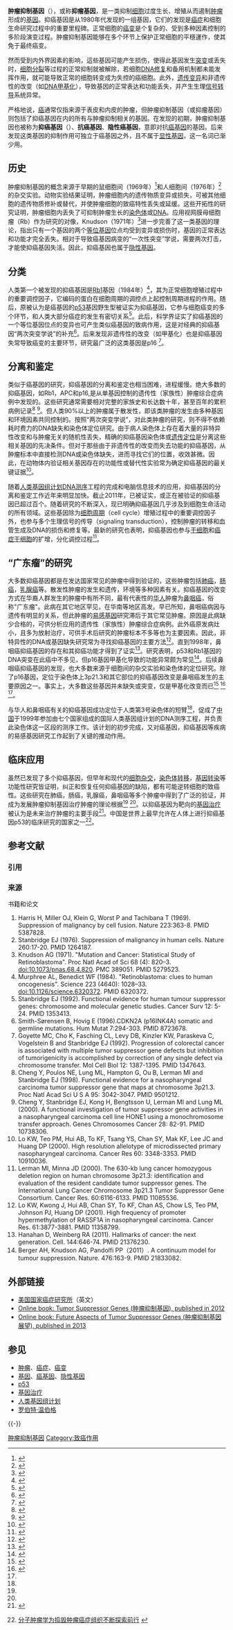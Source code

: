 '''肿瘤抑制基因'''（{{lang-en|tumor suppressor gene}}），或称'''抑瘤基因'''，是一类抑制[[细胞|细胞]]过度生长、增殖从而遏制[[肿瘤|肿瘤]]形成的[[基因|基因]]。抑癌基因是从1980年代发现的一组基因，它们的发现是[[癌症|癌症]]和细胞生命研究过程中的重要里程碑。正常细胞的[[癌变|癌变]]是个复杂的、受到多种因素控制的多阶段演变过程。肿瘤抑制基因能够在多个环节上保护正常细胞的平穩運作，使其免于最终癌变。

然而受到内外界因素的影响，這些基因可能产生损伤，使得此基因发生[[基因突变|突变]]或丢失时，[[细胞分裂|细胞分裂]]等过程的正常抑制就被解除，若细胞[[DNA修复|DNA修复]]和备用机制都未能发挥作用，就可能导致正常的细胞转变成为失控的癌细胞。此外，[[遗传|遗传]][[变异|变异]]和非遗传性的改变（如[[DNA甲基化|DNA甲基化]]），导致基因的正常表达和功能丢失，并产生生理[[信号转导|信号转导]]系统异常。

严格地说，[[癌|癌]]通常仅指来源于表皮和内皮的肿瘤，但肿瘤抑制基因（或抑瘤基因）则包括了抑癌基因在内的所有与肿瘤抑制相关的基因。在发现的初期，肿瘤抑制基因也被称为'''抑癌基因'''（{{lang|en|antioncogene}}）、'''抗癌基因'''、'''隐性癌基因'''，意即对抗[[癌基因|癌基因]]的基因。后来发现这类基因的抑制作用可独立于癌基因之外，且不属于[[显性基因|显性基因]]，这一名词已渐少用。

==历史==

肿瘤抑制基因的概念来源于早期的鼠细胞间（1969年）<ref>{{en}}{{cite journal|journal=Nature|year=1969|volume=223|pages=363-368|title= Suppression of malignancy by cell fusion |author=Harris H, Miller OJ, Klein G, Worst P and Tachibana T| PMID= 5387828}}</ref>和人细胞间（1976年）<ref>{{en}}{{cite journal |journal=Nature|year=1976|volume=260|pages=17-20|title= Suppression of malignancy in human cells |author= Stanbridge EJ|PMID= 1264187}}</ref>的杂交实验。动物实验结果证明，肿瘤细胞内的遗传物质变异或损失，可被其他细胞的遗传物质修补或替代，并使肿瘤细胞的致癌特性丢失或延缓。这些开拓性的研究证明，肿瘤细胞内丢失了可抑制肿瘤生长的[[染色体|染色体]]或[[DNA|DNA]]。应用视网膜母细胞瘤（Rb）作为研究的对像，Knudson（1971年）<ref>{{en}}{{cite journal|journal= Proc Natl Acad of Sci |year=1971|volume=68|pages=(4): 820–3. doi:10.1073|title= Mutation and Cancer: Statistical Study of Retinoblastoma |author= Knudson AG |PMID= 5279523}}</ref>进一步完善了这一类基因的理论，指出只有一个基因的两个[[等位基因|等位基因]]位点均受到变异或损伤时，基因的正常表达和功能才完全丢失。相对于导致癌基因病变的“一次性突变”学说，需要两次打击，才能使抑癌基因失活。因此，抑癌基因也属于[[隐性基因|隐性基因]]。

==分类==

人类第一个被发现的抑癌基因是[[Rb1|Rb1]]基因（1984年）<ref>{{en}}{{cite journal|journal= Science|year=1984|volume=223|pages=(4640): 1028–33. doi:10.1126|title= Retinoblastoma: clues to human oncogenesis|author= Murphree AL, Benedict WF|PMID= 6320372}}</ref>，其为正常细胞增殖过程中的重要调控因子，它编码的蛋白在细胞周期的调控点上起控制周期进程的作用。随后，原被认为是癌基因的[[p53|p53]]基因野生型被证实为抑癌基因，它参与细胞癌变的多个环节，和人类大部分癌症的发生有密切关系<ref>{{en}}{{cite journal|journal= Cancer Surv|year=1992|volume=12|pages=5-24 |title= Functional evidence for human tumour suppressor genes: chromosome and molecular genetic studies |author= Stanbridge EJ |PMID= 1353413}}</ref>。此后，科学界证实了抑癌基因的一个等位基因位点的变异也可产生类似癌基因的致病作用，这是对经典的抑癌基因“两次突变学说”的补充<ref>{{en}}{{cite journal|journal= nature|year=2011|volume=476|pages=163-9 |title = A continuum model for tumour suppression|author=Berger AH|PMID=21833082}}</ref>。后来发现非遗传性的改变（如甲基化）也是抑癌基因失常导致癌变的主要环节，研究最广泛的这类基因是p16 <ref>{{en}}{{cite journal|journal= Hum Mutat |year=1996|volume=7|pages=294-303 |title = CDKN2A (p16INK4A) somatic and germline mutations |author= Smith-Sørensen B, Hovig E|PMID= 8723678}}</ref>。

== 分离和鉴定 ==
类似于癌基因的研究，抑癌基因的分离和鉴定也相当困难，进程缓慢。绝大多数的抑癌基因，如Rb1，APC和p16,是从单基因控制的遗传性（家族性）肿瘤综合症病例中发现的。这些研究通常需要相对完整的家族史和长达数十年，甚至百年的累积病例记录<ref name="#1">{{en}}{{cite journal|journal= Cancer Surv|year=1992|volume=12|pages=5-24|title= Functional evidence for human tumour suppressor genes: chromosome and molecular genetic studies |author= Stanbridge EJ |PMID= 1353413}}</ref> <ref>{{en}}{{cite journal|journal= Hum Mutat |year=1996|volume=7|pages=294-303|title= CDKN2A (p16INK4A) somatic and germline mutations|author= Smith-Sørensen B, Hovig E|PMID= 8723678}}</ref>。但人类90%以上的肿瘤属于散发性，即该类肿瘤的发生由多种基因和环境因素共同控制的。按照“两次突变学说”，对此类肿瘤的研究，则不得不依赖耗时费力的DNA缺失和染色体定位研究。由于病人染色体上存在着大量的非特异性改变和与肿瘤无关的随机性丢失，精确的抑癌基因染色体或[[遗传定位|遗传定位]]是分离这些相关基因的先决条件。但对于那些由于非遗传性的改变而失去功能的抑癌基因，从肿瘤标本中直接检测DNA或染色体缺失，进而寻找它们的位置，收效甚微。因此，在动物体内验证相关基因存在的功能性或替代性实验常为确定抑癌基因的最关键证据<ref name="#2">{{en}}{{cite journal|journal= Mol Cell Biol |year=1992|volume=12|pages=1387-1395|title= Progression of colorectal cancer is associated with multiple tumor suppressor gene defects but inhibition of tumorigenicity is accomplished by correction of any single defect via chromosome transfer |url= https://archive.org/details/sim_molecular-and-cellular-biology_1992-03_12_3/page/1387 |author= Goyette MC, Cho K, Fasching CL, Levy DB, Kinzler KW, Paraskeva C, Vogelstein B and Stanbridge EJ|PMID= 1347643}}</ref>。

随着[[人类基因组计划|人类基因组计划]][[DNA测序|DNA测序]]工程的完成和电脑信息技术的应用，抑癌基因的分离和鉴定工作近年来明显加快。截止2011年，已被证实，或正在被验证的抑癌基因已超过百个。随着研究的不断深入，现已明确抑癌基因几乎涉及到细胞生命活动的所有领域。这些基因除为[[细胞周期|细胞周期]]（cell cycle）增殖过程中的重要调控因子外，也参与多个生理信号的传导（signaling transduction），控制肿瘤的转移和血管生成及DNA的损伤和修复等。最新的研究也表明，抑癌基因也参与[[干细胞|干细胞]]和[[癌症干细胞|癌症干细胞]]的扩增，分化调控过程<ref>{{en}}{{cite journal|journal=Cell |year=2011|volume=144|pages=646-74|title= Hallmarks of cancer: the next generation|author= Hanahan D, Weinberg RA|PMID= 21376230}}</ref>。

== “广东瘤”的研究==
大多数抑癌基因都是在发达国家常见的肿瘤中得到验证的，这些肿瘤包括[[肺癌|肺癌]]，[[肠癌|肠癌]]，[[乳腺癌|乳腺癌]]等。散发性肿瘤的发生和遗传，环境等多种因素有关。抑癌基因的改变方式在华裔人群发生的肿瘤中有所不同，最有代表性的[[华人|华人]]肿瘤为[[鼻咽癌|鼻咽癌]]，俗称"广东瘤"。此病在其它地区罕见，在华南等地区高发。早已所知，鼻咽癌病因与遗传有明显的关系，但此肿瘤的[[易感基因|易感基因]]研究滞后于其它常见肿瘤。原因是此病缺少合格的，可供分析应用的遗传性（家族性）肿瘤综合症病例。此外癌原发病灶小，且多为放射治疗，可供手术后研究的肿瘤标本不多等也为主要因素。因此，非特异性的DNA或基因缺失研究常为寻找抑癌基因的主要方法<ref>{{en}}{{cite journal|journal= Cancer Res |year=2000|volume=60|pages=3348-3353 |title=High resolution allelotype of microdissected primary nasopharyngeal carcinoma|author=Lo KW, Teo PM, Hui AB, To KF, Tsang YS, Chan SY, Mak KF, Lee JC and Huang DP |PMID= 10910036}}</ref>。直到1998年，鼻咽癌抑癌基因的存在和其抑癌功能才得到了证实<ref name="#3">{{en}}{{cite journal|journal= Proc Natl Acad Sci U S A|year=1998|volume=95|pages=3042-3047|title= Functional evidence for a nasopharyngeal carcinoma tumor suppressor gene that maps at chromosome 3p21.3|author=Cheng Y, Poulos NE, Lung ML, Hampton G, Ou B, Lerman MI and Stanbridge EJ|PMID= 9501212}}</ref>。研究表明，p53和Rb1基因的DNA突变在此癌中不多见，但p16基因甲基化导致的功能异常颇为常见<ref name="#4">{{en}}{{cite journal|journal=Genes Chromosomes Cancer |year=2000|volume=28|pages=82-91|title= A functional investigation of tumor suppressor gene activities in a nasopharyngeal carcinoma cell line HONE1 using a monochromosome transfer approach|author=Cheng Y, Stanbridge EJ, Kong H, Bengtsson U, Lerman MI and Lung ML|PMID= 10738306}}</ref>。后续鼻咽癌抑癌基因的发现，也大多数来源于细胞间的杂交实验和染色体的定位研究。除了p16基因，定位于染色体上3p21.3和其它部位的抑癌基因改变是鼻咽癌发生的主要原因之一。事实上，大多数这些基因并未缺失或突变，仅是甲基化改变而已<ref>{{en}}{{cite journal|journal=Cancer Res|year=2000|volume=60|pages=6116-6133|title=The 630-kb lung cancer homozygous deletion region on human chromosome 3p21.3: identification and evaluation of the resident candidate tumor suppressor genes|author=Lerman MI, Minna JD |PMID= 11085536}}</ref> <ref>{{en}}{{cite journal|journal= Cancer Res. |year=2001|volume=28|pages=82-91|title= High frequency of promoter hypermethylation of RASSF1A in nasopharyngeal carcinoma|author= Lo KW, Kwong J, Hui AB, Chan SY, To KF, Chan AS, Chow LS, Teo PM, Johnson PJ, Huang DP|PMID= 11358799}}</ref> <ref name="#4"/>。

与华人和鼻咽癌有关的抑癌基因成功定位于人类第3号染色体的短臂<ref name="#3"/>，促成了[[中国|中国]]于1999年参加由七个国家组成的国际人类基因组计划的DNA测序工程，并负责此染色体这一区段的测序工作。该计划的初步完成，又对癌基因，抑癌基因等疾病的易感基因研究工作起到了关键的推动作用。

==临床应用==

虽然已发现了多个抑癌基因，但早年和现代的[[细胞杂交|细胞杂交]]，[[染色体转移|染色体转移]]，[[基因转染|基因转染]]等功能性研究皆证明，纠正和恢复任何抑癌基因的缺陷，都有可能逆转细胞的致癌性。这些研究在肺癌，肠癌，乳腺癌，鼻咽癌等多个肿瘤中得到了广泛的验证，并成为发展肿瘤抑制基因治疗肿瘤的理论根据<ref name="#1"/> <ref name="#2"/>。以抑癌基因为靶向的[[基因治疗|基因治疗]]被认为是未来治疗肿瘤的主要手段<ref>{{en}}{{cite journal|journal= nature|year=2011|volume=476|pages=163-9|title=A continuum model for tumour suppression|author=Berger AH|PMID=21833082}}</ref>。中国是世界上最早允许在人体上进行抑癌基因p53的临床研究的国家之一<ref>{{zh}}[http://www.bjyaolinka.com/Html/?346.html 分子肿瘤学为捣毁肿瘤癌症组织不断探索前行] {{webarchive|url=https://web.archive.org/web/20160305114727/http://bjyaolinka.com/html?346.html |date=2016-03-05 }}</ref>。

== 参考文献 ==
=== 引用 ===
{{Reflist|30em}}

=== 来源 ===
; 书籍和论文
# Harris H, Miller OJ, Klein G, Worst P and Tachibana T (1969). Suppression of malignancy by cell fusion. Nature 223:363-8. PMID 5387828.
# Stanbridge EJ (1976). Suppression of malignancy in human cells. Nature 260:17-20. PMID 1264187. 
# Knudson AG (1971). "Mutation and Cancer: Statistical Study of Retinoblastoma". Proc Natl Acad of Sci 68 (4): 820–3. doi:10.1073/pnas.68.4.820. PMC 389051. PMID 5279523.
# Murphree AL, Benedict WF (1984). "Retinoblastoma: clues to human oncogenesis". Science 223 (4640): 1028–33. doi:10.1126/science.6320372. PMID 6320372.
# Stanbridge EJ (1992). Functional evidence for human tumour suppressor genes: chromosome and molecular genetic studies. Cancer Surv 12: 5-24. PMID 1353413.  
# Smith-Sørensen B, Hovig E (1996).CDKN2A (p16INK4A) somatic and germline mutations. Hum Mutat 7:294-303. PMID 8723678.
# Goyette MC, Cho K, Fasching CL, Levy DB, Kinzler KW, Paraskeva C, Vogelstein B and Stanbridge EJ (1992). Progression of colorectal cancer is associated with multiple tumor suppressor gene defects but inhibition of tumorigenicity is accomplished by correction of any single defect via chromosome transfer. Mol Cell Biol 12: 1387-1395. PMID 1347643. 
# Cheng Y, Poulos NE, Lung ML, Hampton G, Ou B, Lerman MI and Stanbridge EJ (1998). Functional evidence for a nasopharyngeal carcinoma tumor suppressor gene that maps at chromosome 3p21.3. Proc Natl Acad Sci U S A 95: 3042-3047. PMID 9501212. 
# Cheng Y, Stanbridge EJ, Kong H, Bengtsson U, Lerman MI and Lung ML (2000). A functional investigation of tumor suppressor gene activities in a nasopharyngeal carcinoma cell line HONE1 using a monochromosome transfer approach. Genes Chromosomes Cancer 28: 82-91. PMID 10738306.
# Lo KW, Teo PM, Hui AB, To KF, Tsang YS, Chan SY, Mak KF, Lee JC and Huang DP (2000). High resolution allelotype of microdissected primary nasopharyngeal carcinoma. Cancer Res 60: 3348-3353. PMID 10910036. 
# Lerman MI, Minna JD (2000). The 630-kb lung cancer homozygous deletion region on human chromosome 3p21.3: identification and evaluation of the resident candidate tumor suppressor genes. The International Lung Cancer Chromosome 3p21.3 Tumor Suppressor Gene Consortium. Cancer Res. 60:6116-6133. PMID 11085536. 
# Lo KW, Kwong J, Hui AB, Chan SY, To KF, Chan AS, Chow LS, Teo PM, Johnson PJ, Huang DP (2001). High frequency of promoter hypermethylation of RASSF1A in nasopharyngeal carcinoma. Cancer Res. 61:3877-3881. PMID 11358799.
# Hanahan D, Weinberg RA (2011). Hallmarks of cancer: the next generation. Cell. 144:646-74. PMID 21376230.
# Berger AH, Knudson AG, Pandolfi PP（2011）. A continuum model for tumour suppression. Nature. 476:163-9. PMID 21833082.

== 外部链接 ==
* [https://web.archive.org/web/20111021045443/http://cancer.gov/cancertopics/understandingcancer/cancergenomics/page51 美国国家癌症研究所]（英文）
* [http://www.intechopen.com/books/show/title/tumor-suppressor-genes Online book: Tumor Suppressor Genes (肿瘤抑制基因), published in 2012]
* [http://www.intechopen.com/books/future-aspects-of-tumor-suppressor-gene Online book: Future Aspects of Tumor Suppressor Genes (肿瘤抑制基因展望), published in 2013]

== 参见 ==
{{Portal box|医学|生物学}}
*[[肿瘤|肿瘤]]、[[癌症|癌症]]、[[癌变|癌变]]
*[[基因|基因]]、[[癌基因|癌基因]]、[[隐性基因|隐性基因]]
*[[p53|p53]]
*[[基因治疗|基因治疗]]
*[[人类基因组计划|人类基因组计划]]
*[[罗伯特·温伯格|罗伯特·温伯格]]

{{-}}
{{抑癌基因与癌基因}}

[[Category:肿瘤抑制基因|]]
[[Category:致癌作用|Category:致癌作用]]